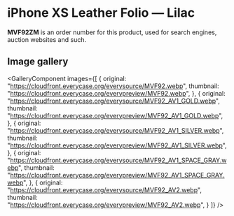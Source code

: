 
# iPhone XS Leather Folio — Lilac

<Callout type='info' emoji='👉🏻'>**MVF92ZM** is an order number for this product, used for search engines, auction websites and such.</Callout>

## Image gallery

<GalleryComponent
    images={[
      {
        original: "https://cloudfront.everycase.org/everysource/MVF92.webp",
        thumbnail: "https://cloudfront.everycase.org/everypreview/MVF92.webp",
      },
      {
        original: "https://cloudfront.everycase.org/everysource/MVF92_AV1_GOLD.webp",
        thumbnail: "https://cloudfront.everycase.org/everypreview/MVF92_AV1_GOLD.webp",
      },
      {
        original: "https://cloudfront.everycase.org/everysource/MVF92_AV1_SILVER.webp",
        thumbnail: "https://cloudfront.everycase.org/everypreview/MVF92_AV1_SILVER.webp",
      },
      {
        original: "https://cloudfront.everycase.org/everysource/MVF92_AV1_SPACE_GRAY.webp",
        thumbnail: "https://cloudfront.everycase.org/everypreview/MVF92_AV1_SPACE_GRAY.webp",
      },
      {
        original: "https://cloudfront.everycase.org/everysource/MVF92_AV2.webp",
        thumbnail: "https://cloudfront.everycase.org/everypreview/MVF92_AV2.webp",
      }
    ]}
  />
